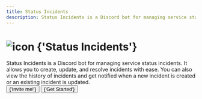 ```yaml
---
title: Status Incidents
description: Status Incidents is a Discord bot for managing service status incidents.
---
```



<div className='px-3 py-1' style={{
  margin: '20vh 0',
  borderRadius: '2rem',
  width: '100%',
  display: 'flex',
  flexDirection: 'column',
  justifyContent: 'center',
  alignItems: 'center',
  textAlign: 'center'
}}>
  <h1
    id='introduction'
    className='display-4 fw-bold'
    style={{
      display: 'flex',
      alignItems: 'center'
    }}
  >
    <Image src='/images/projects/icons/status-incidents.png'
      alt='icon'
      height={50}
      width={50}
      style={{ marginRight: '.5rem', }}
    />
    {'Status Incidents'}
  </h1>
  <div className='col-lg-8 mx-auto'>
    Status Incidents is a Discord bot for managing service status incidents. It allows you to create, update, and resolve incidents with ease. You can also view the history of incidents and get notified when a new incident is created or an existing incident is updated.
  </div>

  <div style={{
    display: 'flex',
    justifyContent: 'center',
    width: '100%',
    flexGrow: 1,
    flexWrap: 'wrap',
    gap: '.5rem'
  }}>
    <Button className='btn btn-primary' as={Link}
      target="_blank"
      rel="noopener noreferrer"
      href='https://discord.com/oauth2/authorize?client_id=1177599657048809492&permissions=0&scope=bot+applications.commands'
      style={{
        padding: '.75rem 2.5rem',
        fontSize: 'large'
      }}
    >
      {'Invite me!'}
    </Button>
    <Button href='/docs/status-incidents/getting-started' className='btn btn-success' style={{
      padding: '.75rem 2.5rem',
      fontSize: 'large'
    }} as={Link}>
      {'Get Started'}
    </Button>
  </div>
</div>
